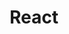 ---
title: "React"
excerpt: "A frontend framework for building engaging frontend experiences."
created_date: 2024-10-30
status: published
slug: 'react'
coverimage: "react-screenshot.png"
vendoricon: "react-icon-white.svg"
horizontal_logo: "react-logo-horizontal.png"
tags: ["frontend", "javascript", "web"]
vendor_primary_color: "cyan-500"
vendor_secondary_color: "white"
category: "development"
---